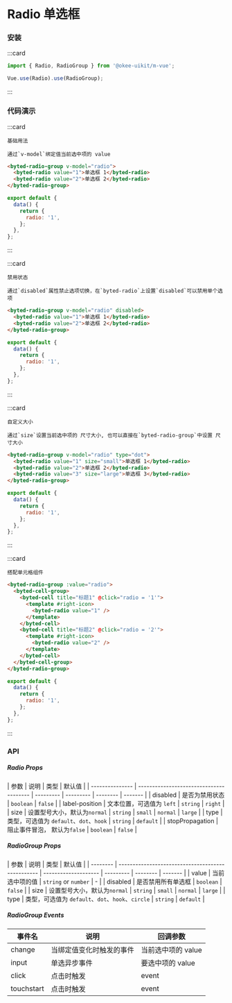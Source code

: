 # Radio 单选框

### 安装

:::card

```javascript
import { Radio, RadioGroup } from '@okee-uikit/m-vue';

Vue.use(Radio).use(RadioGroup);
```

:::

### 代码演示

:::card

```topic
基础用法
```

```desc
通过`v-model`绑定值当前选中项的 value
```

```html
<byted-radio-group v-model="radio">
  <byted-radio value="1">单选框 1</byted-radio>
  <byted-radio value="2">单选框 2</byted-radio>
</byted-radio-group>
```

```javascript
export default {
  data() {
    return {
      radio: '1',
    };
  },
};
```

:::

:::card

```topic
禁用状态
```

```desc
通过`disabled`属性禁止选项切换，在`byted-radio`上设置`disabled`可以禁用单个选项
```

```html
<byted-radio-group v-model="radio" disabled>
  <byted-radio value="1">单选框 1</byted-radio>
  <byted-radio value="2">单选框 2</byted-radio>
</byted-radio-group>
```

```javascript
export default {
  data() {
    return {
      radio: '1',
    };
  },
};
```

:::

:::card

```topic
自定义大小
```

```desc
通过`size`设置当前选中项的 尺寸大小, 也可以直接在`byted-radio-group`中设置 尺寸大小
```

```html
<byted-radio-group v-model="radio" type="dot">
  <byted-radio value="1" size="small">单选框 1</byted-radio>
  <byted-radio value="2">单选框 2</byted-radio>
  <byted-radio value="3" size="large">单选框 3</byted-radio>
</byted-radio-group>
```

```javascript
export default {
  data() {
    return {
      radio: '1',
    };
  },
};
```

:::



:::card

```topic
搭配单元格组件
```

```html
<byted-radio-group :value="radio">
  <byted-cell-group>
    <byted-cell title="标题1" @click="radio = '1'">
      <template #right-icon>
        <byted-radio value="1" />
      </template>
    </byted-cell>
    <byted-cell title="标题2" @click="radio = '2'">
      <template #right-icon>
        <byted-radio value="2" />
      </template>
    </byted-cell>
  </byted-cell-group>
</byted-radio-group>
```

```javascript
export default {
  data() {
    return {
      radio: '1',
    };
  },
};
```

:::

### API

##### Radio Props

| 参数            | 说明                                    | 类型      | 默认值    |
| --------------- | --------------------------------------- | --------- | --------- | -------- | ------- |
| disabled        | 是否为禁用状态                          | `boolean` | `false`   |
| label-position  | 文本位置，可选值为 `left`               | `string`  | `right`   |
| size            | 设置型号大小，默认为`normal`            | `string`  | `small`   | `normal` | `large` |
| type            | 类型，可选值为 `default`、`dot`、`hook` | `string`  | `default` |
| stopPropagation | 阻止事件冒泡， 默认为`false`            | `boolean` | `false`   |

##### RadioGroup Props

| 参数     | 说明                                              | 类型                 | 默认值    |
| -------- | ------------------------------------------------- | -------------------- | --------- | -------- | ------- |
| value    | 当前选中项的值                                    | `string` or `number` | -         |
| disabled | 是否禁用所有单选框                                | `boolean`            | `false`   |
| size     | 设置型号大小，默认为`normal`                      | `string`             | `small`   | `normal` | `large` |
| type     | 类型，可选值为 `default`、`dot`、`hook`、`circle` | `string`             | `default` |


##### RadioGroup Events

| 事件名     | 说明                     | 回调参数           |
| ---------- | ------------------------ | ------------------ |
| change     | 当绑定值变化时触发的事件 | 当前选中项的 value |
| input      | 单选异步事件             | 要选中项的 value   |
| click      | 点击时触发               | event              |
| touchstart | 点击时触发               | event              |
